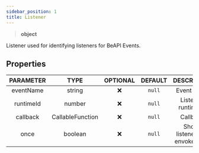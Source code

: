 ```yaml
---
sidebar_position: 1
title: Listener
---
```


> **<Link to="https://developer.mozilla.org/en-US/docs/Web/JavaScript/Reference/Global_Objects/Object">object</Link>**

Listener used for identifying listeners for BeAPI Events.

## Properties

| PARAMETER | TYPE | OPTIONAL | DEFAULT | DESCRIPTION |
| :-------: | :--: | :------: | :-----: | :---------: |
| eventName | <Link to="https://developer.mozilla.org/en-US/docs/Web/JavaScript/Reference/Global_Objects/String">string</Link> | ❌ | `null` | Event name. |
| runtimeId | <Link to="https://developer.mozilla.org/en-US/docs/Web/JavaScript/Reference/Global_Objects/Number">number</Link> | ❌ | `null` | Listeners runtime id. |
| callback | <Link to="https://microsoft.github.io/PowerBI-JavaScript/interfaces/_node_modules_typedoc_node_modules_typescript_lib_lib_es5_d_.callablefunction.html">CallableFunction</Link> | ❌ | `null` | Callback. |
| once | <Link to="https://developer.mozilla.org/en-US/docs/Web/JavaScript/Reference/Global_Objects/Boolean">boolean</Link> | ❌ | `null` | Should listener only envoke once. |